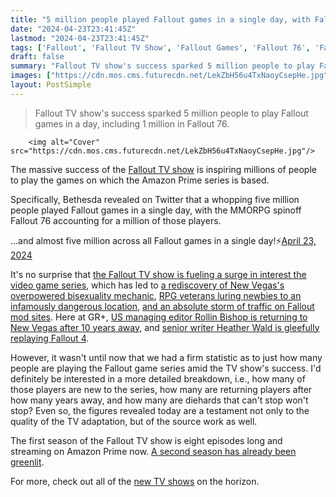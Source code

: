 ```yaml
---
title: "5 million people played Fallout games in a single day, with Fallout 76 alone accounting for 1 million, amid the TV show's massive success"
date: "2024-04-23T23:41:45Z"
lastmod: "2024-04-23T23:41:45Z"
tags: ['Fallout', 'Fallout TV Show', 'Fallout Games', 'Fallout 76', 'Fallout New Vegas', 'MMORPG', 'RPG', 'Amazon Prime']
draft: false
summary: "Fallout TV show's success sparked 5 million people to play Fallout games in a day, including 1 million in Fallout 76."
images: ["https://cdn.mos.cms.futurecdn.net/LekZbH56u4TxNaoyCsepHe.jpg"]
layout: PostSimple
---
```

> Fallout TV show's success sparked 5 million people to play Fallout games in a day, including 1 million in Fallout 76.


        <img alt="Cover" src="https://cdn.mos.cms.futurecdn.net/LekZbH56u4TxNaoyCsepHe.jpg"/>
        
The massive success of the [Fallout TV show](https://www.gamesradar.com/fallout-tv-show-season-one-amazon-prime-video-release-date-cast-trailer-story-setting-guide/) is inspiring millions of people to play the games on which the Amazon Prime series is based.

Specifically, Bethesda revealed on Twitter that a whopping five million people played Fallout games in a single day, with the MMORPG spinoff Fallout 76 accounting for a million of those players.

...and almost five million across all Fallout games in a single day!⚡[April 23, 2024](https://twitter.com/Fallout/status/1782857894574088239)

It's no surprise that [the Fallout TV show is fueling a surge in interest the video game series](https://www.gamesradar.com/fallout-games-surge-in-popularity-as-the-amazon-prime-tv-show-proves-a-hit-with-fans-old-and-new/), which has led to [a rediscovery of New Vegas's overpowered bisexuality mechanic](https://www.gamesradar.com/games/fallout/fallouts-surge-in-popularity-has-reminded-everyone-of-new-vegas-most-overpowered-mechanic-bisexuality/), [RPG veterans luring newbies to an infamously dangerous location](https://www.gamesradar.com/games/rpg/seizing-upon-fallouts-popularity-new-vegas-veterans-are-luring-unsuspecting-newcomers-to-the-rpgs-most-infamous-location/), [and an absolute storm of traffic on Fallout mod sites](https://www.gamesradar.com/games/fallout/fallout-mod-site-says-its-like-players-are-downloading-skyrim-twice-every-second-after-amazon-tv-series-drives-fans-back-to-the-open-world-rpgs/). Here at GR+, [US managing editor Rollin Bishop is returning to New Vegas after 10 years away](https://www.gamesradar.com/the-fallout-tv-show-made-me-finally-go-back-to-new-vegas-after-over-10-years/), and [senior writer Heather Wald is gleefully replaying Fallout 4](https://www.gamesradar.com/after-watching-the-fallout-tv-show-ive-never-been-so-ready-to-return-to-the-wasteland-in-fallout-4/).

However, it wasn't until now that we had a firm statistic as to just how many people are playing the Fallout game series amid the TV show's success. I'd definitely be interested in a more detailed breakdown, i.e., how many of those players are new to the series, how many are returning players after how many years away, and how many are diehards that can't stop won't stop? Even so, the figures revealed today are a testament not only to the quality of the TV adaptation, but of the source work as well.

The first season of the Fallout TV show is eight episodes long and streaming on Amazon Prime now. [A second season has already been greenlit](https://www.gamesradar.com/everyone-liked-that-fallout-tv-show-renewed-for-season-2-at-amazon/). 

For more, check out all of the [new TV shows](https://www.gamesradar.com/new-tv-shows/) on the horizon.
        